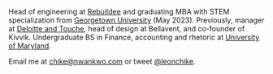 
Head of engineering at <a href="https://app.rebuildee.com" target="_blank">Rebuildee</a> and graduating MBA with STEM specialization from <a href="https://www.georgetown.edu/" target="_blank">Georgetown University</a> (May 2023). Previously, manager at <a href="https://www2.deloitte.com/us/en.html" target="_blank">Deloitte and Touche</a>, head of design at Bellavent, and co-founder of Kivvik.
Undergraduate BS in Finance, accounting and rhetoric at <a href="https://www.umd.edu/" target="_blank">University of Maryland</a>.

Email me at <a href="mailto:chike@nwankwo.com">chike@nwankwo.com</a> or tweet <a href="https://twitter.com/l__e__o__n_" target="_blank">@leonchike</a>.
